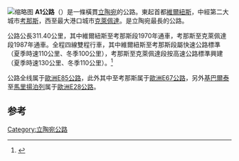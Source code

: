 [[File:LT-A1.svg|缩略图]]
'''A1公路'''（{{lang-lt|Magistralinis kelias A1}}）是一條橫貫[[立陶宛|立陶宛]]的公路。東起首都[[維爾紐斯|維爾紐斯]]，中經第二大城市[[考那斯|考那斯]]，西至最大港口城市[[克萊佩達|克萊佩達]]。是立陶宛最長的公路。

公路公長311.40公里，其中維爾紐斯至考那斯段1970年通車，考那斯至克萊佩達段1987年通車。全程四線雙程行車，其中維爾紐斯至考那斯段屬快速公路標準（夏季時速110公里、冬季100公里），考那斯至克萊佩達段按高速公路標準興建（夏季時速130公里、冬季110公里）。<ref>{{cite web|title=Magistralės jubiliejus|url=http://www.tp.cargo.lt/content.php?art_id=2043|publisher=Transporto pasaulis|accessdate=25 March 2010|archive-url=https://web.archive.org/web/20110722150140/http://www.tp.cargo.lt/content.php?art_id=2043|archive-date=2011-07-22|dead-url=yes}}</ref> 

公路全线属于[[歐洲E85公路|歐洲E85公路]]，此外其中{{link-lt|Juodoniai}}至考那斯属于[[歐洲E67公路|歐洲E67公路]]，另外[[基巴爾泰|基巴爾泰]]至[[馬里揚泊列|馬里揚泊列]]属于[[歐洲E28公路|歐洲E28公路]]。

==参考==
<references/>

{{立陶宛公路}}
{{road-stub}}{{lithuania-stub}}

[[Category:立陶宛公路|Category:立陶宛公路]]